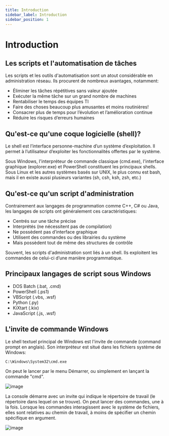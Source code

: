 ```yaml
---
title: Introduction
sidebar_label: Introduction
sidebar_position: 1
---
```


# Introduction

## Les scripts et l'automatisation de tâches

Les scripts et les outils d'automatisation sont un atout considérable en administration réseau. Ils procurent de nombreux avantages, notamment:

- Éliminer les tâches répétitives sans valeur ajoutée
- Exécuter la même tâche sur un grand nombre de machines
- Rentabiliser le temps des équipes TI
- Faire des choses beaucoup plus amusantes et moins routinières!
- Consacrer plus de temps pour l’évolution et l’amélioration continue
- Réduire les risques d’erreurs humaines

## Qu'est-ce qu'une coque logicielle (shell)?

Le shell est l’interface personne-machine d’un système d’exploitation. Il permet à l’utilisateur d’exploiter les fonctionnalités offertes par le système.

Sous Windows, l'interpréteur de commande classique (cmd.exe), l'interface graphique (explorer.exe) et PowerShell constituent les principaux shells. Sous Linux et les autres systèmes basés sur UNIX, le plus connu est bash, mais il en existe aussi plusieurs variantes (sh, csh, ksh, zsh, etc.)

## Qu'est-ce qu'un script d'administration

Contrairement aux langages de programmation comme C++, C# ou Java, les langages de scripts ont généralement ces caractéristiques:
- Centrés sur une tâche précise
- Interprétés (ne nécessitent pas de compilation)
- Ne possèdent pas d’interface graphique
- Utilisent des commandes ou des librairies du système
- Mais possèdent tout de même des structures de contrôle

Souvent, les scripts d'administration sont liés à un shell. Ils exploitent les commandes de celui-ci d’une manière programmatique.

## Principaux langages de script sous Windows

- DOS Batch (.bat, .cmd)
- PowerShell (.ps1)
- VBScript (.vbs, .wsf)
- Python (.py)
- KiXtart (.kix)
- JavaScript (.js, .wsf)


## L'invite de commande Windows

Le shell textuel principal de Windows est l'invite de commande (command prompt en anglais). Son interpréteur est situé dans les fichiers système de Windows:

	C:\Windows\System32\cmd.exe

On peut le lancer par le menu Démarrer, ou simplement en lançant la commande "cmd".

![image](r01_02a.png)

La console démarre avec un invite qui indique le répertoire de travail (le répertoire dans lequel on se trouve). On peut lancer des commandes, une à la fois. Lorsque les commandes interagissent avec le système de fichiers, elles sont relatives au chemin de travail, à moins de spécifier un chemin spécifique en argument.

![image](r01_02b.png)


